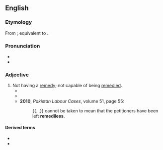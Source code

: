 ==English==

===Etymology===
From {{inh|en|enm|remedylesse}}; equivalent to {{suffix|en|remedy|less}}.

===Pronunciation===
* {{IPA|en|/ˈɹɛmədilɪs/}}
* {{hyph|en|rem|e|di|less}}

===Adjective===
{{en-adj|-}}

# Not having a [[remedy]]; not capable of being [[remedy|remedied]]. {{defdate|from 16th c.}}
#* {{RQ:Spenser Faerie Queene|passage=I driven am to great distresse, / And forced to forgoe th'attempt '''remedilesse'''.|5|11}}
#* {{RQ:Florio Montaigne Essayes|chapter=12|book=II|passage=As for the rest, this disease is not so easily discovered, except it be altogether extreame and '''remedilesse'''; forasmuch as reason marcheth ever crooked, halting and broken-hipt; and with falshood as with truth; and therefore it is very hard to discover her mistaking and disorder.}}
#* '''2010''', ''Pakistan Labour Cases'', volume 51, page 55:
#*: {{...}} cannot be taken to mean that the petitioners have been left '''remediless'''.

====Derived terms====
* {{l|en|remedilessly}}
* {{l|en|remedilessness}}